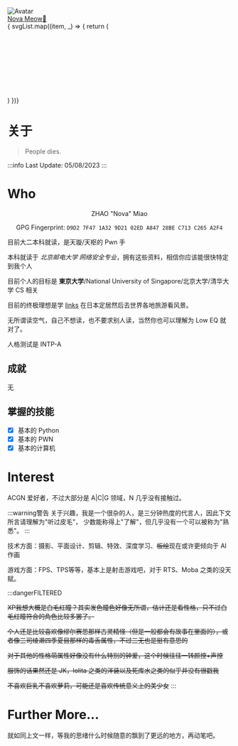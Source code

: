 

<div style={{ display: 'flex', alignItems: 'center', flexDirection: 'column'}}>
    <div style={{height: '160px', width: '160px', textAlign: 'center'}}>
        <img src="https://github.com/Nova-Noir.png" className={style['avatar']} alt="Avatar"/>
    </div>
    <div style={{marginTop: '16px', fontWeight: 'bold', fontSize: '36px', color: 'var(--ifm-link-color)'}}>
        <a href='mailto:n@ova.moe'><span>Nova  Meow</span><span style={{fontSize: '16px'}}>📧</span></a>
    </div>
    <div className={style['socialMediaList']}>
    { svgList.map((item, _) => {
          return (
            <div>
            <Svg {...item} key={item.title}/>
            </div>
          )
        })}
    </div>
</div>

# 关于
> People dies. 

:::info
Last Update: 05/08/2023
:::

# Who
<div align='center'>
ZHAO "Nova" Miao

GPG Fingerprint: `D9D2 7F47 1A32 9D21 02ED A847 28BE C713 C265 A2F4`
</div>

目前大二本科就读，是天璇/天枢的 Pwn 手

本科就读于 *北京邮电大学 网络安全专业*，拥有这些资料，相信你应该能很快特定到我个人

目前个人的目标是 **東京大学**/National University of Singapore/北京大学/清华大学 CS 相关

目前的终极理想是学 [links](https://space.bilibili.com/3816626) 在日本定居然后去世界各地旅游看风景。

无所谓读空气，自己不想读，也不要求别人读，当然你也可以理解为 Low EQ 就对了。

人格测试是 INTP-A

## 成就

无

## 掌握的技能
- [X] 基本的 Python
- [X] 基本的 PWN
- [X] 基本的计算机

# Interest
ACGN 爱好者，不过大部分是 A|C|G 领域，N 几乎没有接触过。

:::warning警告
关于兴趣，我是一个很杂的人，是三分钟热度的代言人，因此下文所言请理解为"听过皮毛"，
少数能称得上"了解"，但几乎没有一个可以被称为"熟悉"。
:::

技术方面：摄影、平面设计、剪辑、特效、深度学习、~~板绘~~现在或许更倾向于 AI 作画

游戏方面：FPS、TPS等等，基本上是射击游戏吧，对于 RTS、Moba 之类的没天赋。

:::dangerFILTERED

~~XP我想大概是白毛红瞳？其实发色瞳色好像无所谓，估计还是看性格，只不过白毛红瞳符合的角色比较多罢了。~~

~~个人还是比较喜欢像缪尔赛思那样古灵精怪（但是一般都会有故事在里面的），或者像三司绫濑四季夏目那样的毒舌属性，不过三无也是挺有意思的~~

~~对于其他的性格萌属性好像没有什么特别的钟爱，这个时候往往一转颜控+声控~~

~~服饰的话果然还是 JK，lolita 之类的洋装以及死库水之类的似乎并没有很戳我~~

~~不喜欢巨乳不喜欢萝莉，可能还是喜欢传统意义上的美少女~~
:::

# Further More...
就如同上文一样，等我的思绪什么时候随意的飘到了更远的地方，再动笔吧。